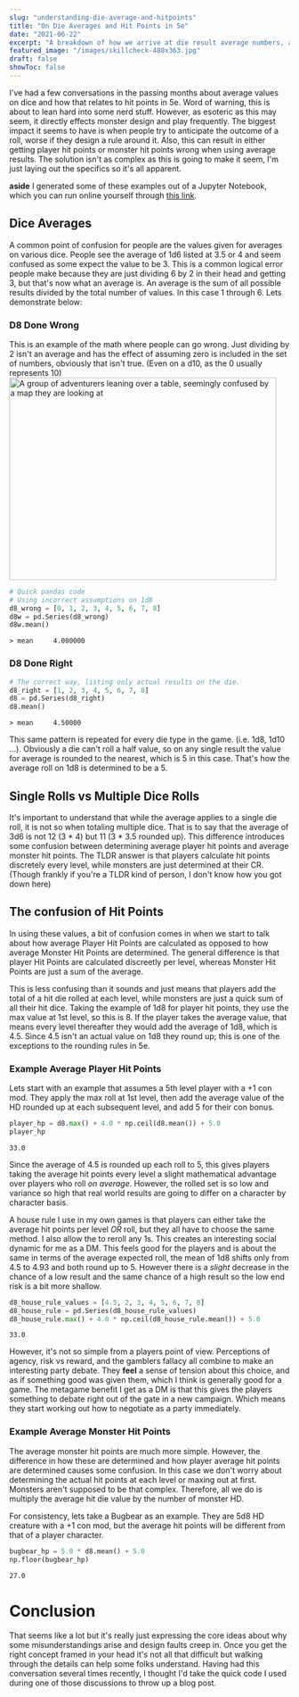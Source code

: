 ```yaml
---
slug: "understanding-die-average-and-hitpoints"
title: "On Die Averages and Hit Points in 5e"
date: "2021-06-22"
excerpt: "A breakdown of how we arrive at die result average numbers, and how that can cause errors in rolling HP and designing monsters."
featured_image: "/images/skillcheck-480x363.jpg"
draft: false
showToc: false
---
```


I've had a few conversations in the passing months about average values on dice and how that relates to hit points in 5e. Word of warning, this is about to lean hard into some nerd stuff.  However, as esoteric as this may seem, it directly effects monster design and play frequently. The biggest impact it seems to have is when people try to anticipate the outcome of a roll, worse if they design a rule around it. Also, this can result in either getting player hit points or monster hit points wrong when using average results.  The solution isn't as complex as this is going to make it seem, I'm just laying out the specifics so it's all apparent.

**aside** I generated some of these examples out of a Jupyter Notebook, which you can run online yourself through <a href="https://mybinder.org/v2/gh/Streamweaver/DnDNotebook/0fe60184a44f012f10b67873958e1752bd8f5341?filepath=Stat%20Generation.ipynb" target="_blank">this link</a>.

## Dice Averages

A common point of confusion for people are the values given for averages on various dice.  People see the average of 1d6 listed at 3.5 or 4 and seem confused as some expect the value to be 3. This is a common logical error people make because they are just dividing 6 by 2 in their head and getting 3, but that's now what an average is.  An average is the sum of all possible results divided by the total number of values. In this case 1 through 6. Lets demonstrate below:

### D8 Done Wrong
This is an example of the math where people can go wrong.  Just dividing by 2 isn't an average and has the effect of assuming 
zero is included in the set of numbers, obviously that isn't true.  (Even on a d10, as the 0 usually represents 10)
<img src="/images/skillcheck-480x363.jpg" alt="A group of adventurers leaning over a table, seemingly confused by a map they are looking at" width="480" height="363" />
```python
# Quick pandas code
# Using incorrect assumptions on 1d8
d8_wrong = [0, 1, 2, 3, 4, 5, 6, 7, 8]
d8w = pd.Series(d8_wrong)
d8w.mean()
```
    > mean     4.000000

### D8 Done Right
```python
# The correct way, listing only actual results on the die.
d8_right = [1, 2, 3, 4, 5, 6, 7, 8]
d8 = pd.Series(d8_right)
d8.mean()
```
    > mean     4.50000


This same pattern is repeated for every die type in the game. (i.e. 1d8, 1d10 ...).  Obviously a die can't roll a half value, 
so on any single result the value for average is rounded to the nearest, which is 5 in this case. That's how the average
roll on 1d8 is determined to be a 5.

## Single Rolls vs Multiple Dice Rolls

It's important to understand that while the average applies to a single die roll, it is not so when totaling multiple dice.  That is to say that the average of 3d6 is not 12 (3 * 4) but 11 (3 * 3.5 rounded up).  This difference introduces some confusion between determining average player hit points and average monster hit points.  The TLDR answer is that players calculate hit points discretely every level, while monsters are just determined at their CR. (Though frankly if you're a
TLDR kind of person, I don't know how you got down here)

## The confusion of Hit Points

In using these values, a bit of confusion comes in when we start to talk about how average Player Hit Points are
calculated as opposed to how average Monster Hit Points are determined.  The general difference is that player Hit
Points are calculated discreetly per level, whereas Monster Hit Points are just a sum of the average.

This is less confusing than it sounds and just means that players add the total of a hit die rolled at each level, while
monsters are just a quick sum of all their hit dice.  Taking the example of 1d8 for player hit points, they use the max
value at 1st level, so this is 8. If the player takes the average value, that means every level thereafter they would
add the average of 1d8, which is 4.5.  Since 4.5 isn't an actual value on 1d8 they round up; this is one of the
exceptions to the rounding rules in 5e.

### Example Average Player Hit Points

Lets start with an example that assumes a 5th level player with a +1 con mod. They apply the max roll at 1st level, then
add the average value of the HD rounded up at each subsequent level, and add 5 for their con bonus.


```python
player_hp = d8.max() + 4.0 * np.ceil(d8.mean()) + 5.0
player_hp
```
    33.0

Since the average of 4.5 is rounded up each roll to 5, this gives players taking the average hit points every level a
slight mathematical advantage over players who roll *on average*. However, the rolled set is so low and variance so high
that real world results are going to differ on a character by character basis.

A house rule I use in my own games is that players can either take the average hit points per level *OR* roll, but they
all have to choose the same method.  I also allow the to reroll any 1s. This creates an interesting social dynamic for
me as a DM.  This feels good for the players and is about the same in terms of the average expected roll, the mean of 1d8 shifts only from 4.5 to 4.93 and both round up to 5.  However there is a *slight* decrease in the chance of a low result and the same chance of a high result so the low end risk is a bit more shallow.

```python
d8_house_rule_values = [4.5, 2, 3, 4, 5, 6, 7, 8]
d8_house_rule = pd.Series(d8_house_rule_values)
d8_house_rule.max() + 4.0 * np.ceil(d8_house_rule.mean()) + 5.0
```
    33.0

However, it's not so simple from a players point of view.  Perceptions of agency, risk vs reward, and the gamblers
fallacy all combine to make an interesting party debate. They **feel** a sense of tension about this choice, and as if 
something good was given them, which I think is generally good for a game.  The metagame benefit I get as a DM is that 
this gives the players something to debate right out of the gate in a new campaign. Which means they start working out how to negotiate as a party
immediately.

### Example Average Monster Hit Points

The average monster hit points are much more simple.  However, the difference in how these are determined and how player
average hit points are determined causes some confusion. In this case we don't worry about determining the actual hit
points at each level or maxing out at first.  Monsters aren't supposed to be that complex.  Therefore, all we do is
multiply the average hit die value by the number of monster HD.

For consistency, lets take a Bugbear as an example. They are 5d8 HD creature with a +1 con mod, but the average hit
points will be different from that of a player character.

```python
bugbear_hp = 5.0 * d8.mean() + 5.0
np.floor(bugbear_hp)
```
    27.0

# Conclusion
 That seems like a lot but it's really just expressing the core ideas about why some misunderstandings arise and design faults creep in.  Once you get the right concept framed in your head it's not all that difficult but walking through the details can help some folks understand.  Having had this conversation several times recently, I thought I'd take the quick code I used during one of those discussions to throw up a blog post.